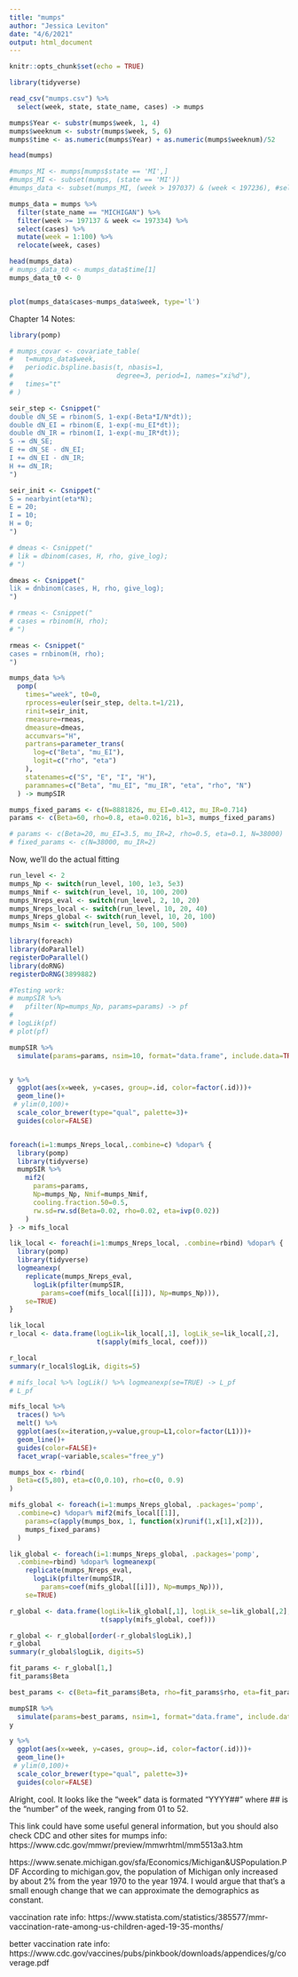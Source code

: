 ```yaml
---
title: "mumps"
author: "Jessica Leviton"
date: "4/6/2021"
output: html_document
---
```


```r
knitr::opts_chunk$set(echo = TRUE)
```

```r
library(tidyverse)

read_csv("mumps.csv") %>%
  select(week, state, state_name, cases) -> mumps

mumps$Year <- substr(mumps$week, 1, 4)
mumps$weeknum <- substr(mumps$week, 5, 6)
mumps$time <- as.numeric(mumps$Year) + as.numeric(mumps$weeknum)/52

head(mumps)

#mumps_MI <- mumps[mumps$state == 'MI',]
#mumps_MI <- subset(mumps, (state == 'MI'))
#mumps_data <- subset(mumps_MI, (week > 197037) & (week < 197236), #select=c("time", "reports"))

mumps_data = mumps %>%
  filter(state_name == "MICHIGAN") %>%
  filter(week >= 197137 & week <= 197334) %>%
  select(cases) %>%
  mutate(week = 1:100) %>%
  relocate(week, cases)

head(mumps_data)
# mumps_data_t0 <- mumps_data$time[1]
mumps_data_t0 <- 0


plot(mumps_data$cases~mumps_data$week, type='l')
```

Chapter 14 Notes:

```r
library(pomp)

# mumps_covar <- covariate_table(
#   t=mumps_data$week,
#   periodic.bspline.basis(t, nbasis=1,
#                          degree=3, period=1, names="xi%d"),
#   times="t"
# )

seir_step <- Csnippet("
double dN_SE = rbinom(S, 1-exp(-Beta*I/N*dt));
double dN_EI = rbinom(E, 1-exp(-mu_EI*dt));
double dN_IR = rbinom(I, 1-exp(-mu_IR*dt));
S -= dN_SE;
E += dN_SE - dN_EI;
I += dN_EI - dN_IR;
H += dN_IR;
")

seir_init <- Csnippet("
S = nearbyint(eta*N);
E = 20;
I = 10;
H = 0;
")

# dmeas <- Csnippet("
# lik = dbinom(cases, H, rho, give_log);
# ")

dmeas <- Csnippet("
lik = dnbinom(cases, H, rho, give_log);
")

# rmeas <- Csnippet("
# cases = rbinom(H, rho);
# ")

rmeas <- Csnippet("
cases = rnbinom(H, rho);
")

mumps_data %>%
  pomp(
    times="week", t0=0,
    rprocess=euler(seir_step, delta.t=1/21),
    rinit=seir_init,
    rmeasure=rmeas,
    dmeasure=dmeas,
    accumvars="H",
    partrans=parameter_trans(
      log=c("Beta", "mu_EI"),
      logit=c("rho", "eta")
    ),
    statenames=c("S", "E", "I", "H"),
    paramnames=c("Beta", "mu_EI", "mu_IR", "eta", "rho", "N")
  ) -> mumpSIR

mumps_fixed_params <- c(N=8881826, mu_EI=0.412, mu_IR=0.714)
params <- c(Beta=60, rho=0.8, eta=0.0216, b1=3, mumps_fixed_params)

# params <- c(Beta=20, mu_EI=3.5, mu_IR=2, rho=0.5, eta=0.1, N=38000)
# fixed_params <- c(N=38000, mu_IR=2)

```

Now, we'll do the actual fitting

```r
run_level <- 2
mumps_Np <- switch(run_level, 100, 1e3, 5e3)
mumps_Nmif <- switch(run_level, 10, 100, 200)
mumps_Nreps_eval <- switch(run_level, 2, 10, 20)
mumps_Nreps_local <- switch(run_level, 10, 20, 40)
mumps_Nreps_global <- switch(run_level, 10, 20, 100)
mumps_Nsim <- switch(run_level, 50, 100, 500)

library(foreach)
library(doParallel)
registerDoParallel()
library(doRNG)
registerDoRNG(3899882)

#Testing work:
# mumpSIR %>%
#   pfilter(Np=mumps_Np, params=params) -> pf
# 
# logLik(pf)
# plot(pf)

mumpSIR %>%
  simulate(params=params, nsim=10, format="data.frame", include.data=TRUE) -> y


y %>%
  ggplot(aes(x=week, y=cases, group=.id, color=factor(.id)))+
  geom_line()+
 # ylim(0,100)+
  scale_color_brewer(type="qual", palette=3)+
  guides(color=FALSE)


foreach(i=1:mumps_Nreps_local,.combine=c) %dopar% { 
  library(pomp)
  library(tidyverse)
  mumpSIR %>%
    mif2(
      params=params,
      Np=mumps_Np, Nmif=mumps_Nmif,
      cooling.fraction.50=0.5,
      rw.sd=rw.sd(Beta=0.02, rho=0.02, eta=ivp(0.02))
    )
} -> mifs_local

lik_local <- foreach(i=1:mumps_Nreps_local, .combine=rbind) %dopar% {
  library(pomp)
  library(tidyverse)
  logmeanexp(
    replicate(mumps_Nreps_eval,
      logLik(pfilter(mumpSIR,
        params=coef(mifs_local[[i]]), Np=mumps_Np))),
    se=TRUE)
}

lik_local
r_local <- data.frame(logLik=lik_local[,1], logLik_se=lik_local[,2],
                      t(sapply(mifs_local, coef)))

r_local
summary(r_local$logLik, digits=5)

# mifs_local %>% logLik() %>% logmeanexp(se=TRUE) -> L_pf
# L_pf

mifs_local %>%
  traces() %>%
  melt() %>%
  ggplot(aes(x=iteration,y=value,group=L1,color=factor(L1)))+
  geom_line()+
  guides(color=FALSE)+
  facet_wrap(~variable,scales="free_y")

```


```r


mumps_box <- rbind(
  Beta=c(5,80), eta=c(0,0.10), rho=c(0, 0.9)
)

mifs_global <- foreach(i=1:mumps_Nreps_global, .packages='pomp', 
  .combine=c) %dopar% mif2(mifs_local[[1]],
    params=c(apply(mumps_box, 1, function(x)runif(1,x[1],x[2])),
    mumps_fixed_params)
  )

lik_global <- foreach(i=1:mumps_Nreps_global, .packages='pomp',
  .combine=rbind) %dopar% logmeanexp(
    replicate(mumps_Nreps_eval,
      logLik(pfilter(mumpSIR,
        params=coef(mifs_global[[i]]), Np=mumps_Np))),
    se=TRUE)

r_global <- data.frame(logLik=lik_global[,1], logLik_se=lik_global[,2],
                       t(sapply(mifs_global, coef)))

r_global <- r_global[order(-r_global$logLik),]
r_global
summary(r_global$logLik, digits=5)
```
```r
fit_params <- r_global[1,]
fit_params$Beta

best_params <- c(Beta=fit_params$Beta, rho=fit_params$rho, eta=fit_params$eta, mumps_fixed_params)

mumpSIR %>%
  simulate(params=best_params, nsim=1, format="data.frame", include.data=TRUE) -> y
y

y %>%
  ggplot(aes(x=week, y=cases, group=.id, color=factor(.id)))+
  geom_line()+
 # ylim(0,100)+
  scale_color_brewer(type="qual", palette=3)+
  guides(color=FALSE)
```

Alright, cool. It looks like the "week" data is formated "YYYY##" where ## is the "number" of the week, ranging from 01 to 52.


This link could have some useful general information, but you should also check CDC and other sites for mumps info: https://www.cdc.gov/mmwr/preview/mmwrhtml/mm5513a3.htm


https://www.senate.michigan.gov/sfa/Economics/Michigan&USPopulation.PDF
According to michigan.gov, the population of Michigan only increased by about 2% from the year 1970 to the year 1974. I would argue that that's a small enough change that we can approximate the demographics as constant.

vaccination rate info: https://www.statista.com/statistics/385577/mmr-vaccination-rate-among-us-children-aged-19-35-months/

better vaccination rate info: https://www.cdc.gov/vaccines/pubs/pinkbook/downloads/appendices/g/coverage.pdf

